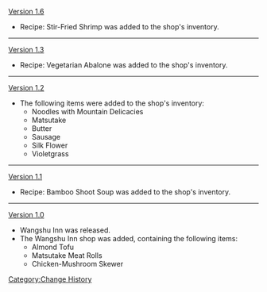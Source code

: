 [[Version 1.6]]
*Recipe: Stir-Fried Shrimp was added to the shop's inventory.
----
[[Version 1.3]]
*Recipe: Vegetarian Abalone was added to the shop's inventory.
----
[[Version 1.2]]
*The following items were added to the shop's inventory:
** Noodles with Mountain Delicacies
** Matsutake
** Butter
** Sausage
** Silk Flower
** Violetgrass
----
[[Version 1.1]]
*Recipe: Bamboo Shoot Soup was added to the shop's inventory.
----
[[Version 1.0]]
* Wangshu Inn was released.
* The Wangshu Inn shop was added, containing the following items:
** Almond Tofu
** Matsutake Meat Rolls
** Chicken-Mushroom Skewer
<noinclude>[[Category:Change History]]</noinclude>